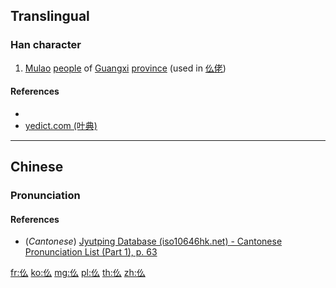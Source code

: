 {{character info/new}}
==Translingual==

===Han character===
{{Han char|rn=9|rad=人|as=03|sn=5|four=|canj=OHI|ids=⿰亻么}}

# [[Mulao]] [[people]] of [[Guangxi]] [[province]] (used in [[仫佬]])

====References====
* {{Han ref|kx=0094.051|hdz=10114.100|uh=4EEB|ud=20203}}
* [http://yedict.com/htm/4E/4EEB.htm yedict.com (叶典)]

----

==Chinese==
{{zh-forms}}

===Pronunciation===
{{zh-pron
|m=mù
|c=muk6,mo1
|mc=
|oc=
|ma=
|cat=pn
}}

====References====
* (''Cantonese'') [http://www.iso10646hk.net/jp/document/download.jsp Jyutping Database (iso10646hk.net) - Cantonese Pronunciation List (Part 1), p. 63]

[[fr:仫]]
[[ko:仫]]
[[mg:仫]]
[[pl:仫]]
[[th:仫]]
[[zh:仫]]